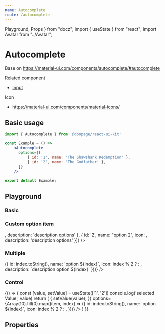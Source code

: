 ```yaml
---
name: Autocomplete
route: /autocomplete
---
```



  Playground,
  Props
} from "docz"; import { useState } from "react"; import Avatar from "../Avatar";

# Autocomplete
Base on https://material-ui.com/components/autocomplete/#autocomplete

Related component
- [Input](https://huynhhuyhiep.github.io/doopage-react-ui-kit/input)

Icon
- https://material-ui.com/components/material-icons/

## Basic usage

```jsx
import { Autocomplete } from '@doopage/react-ui-kit'

const Example = () =>
    <Autocomplete
      options={[
          { id: '1', name: 'The Shawshank Redemption' },
          { id: '2', name: 'The Godfather' },
      ]}
    />

export default Example;
```

## Playground

### Basic
<Playground>
  <Autocomplete
    options={[
      { id: '1', name: 'The Shawshank Redemption' },
      { id: '2', name: 'The Godfather' },
    ]}
  />
</Playground>

### Custom option item
<Playground>
  <Autocomplete
    options={[
      { id: '1', name: "option 1", icon: <AdbIcon />, description: 'description options' }, {
        id: '2',
        name: "option 2",
        icon: <AdbIcon />,
        description: 'description options'
      }]}
  />
</Playground>

### Multiple
<Playground>
  <Autocomplete
    debug
    multiple
    placeholder='Select options'
    label='Autocomplete Multiple'
    variant='outlined'
    chipColor='info'
    options={Array(10).fill(0).map((item, index) => ({
      id: index.toString(),
      name: `option ${index}`,
      icon: index % 2 ? <AdbIcon /> : <Avatar src={doopageLogo} size={"small"} />,
      description: `description option ${index}`
    }))}
  />
</Playground>

### Control
<Playground>
  {() =>
  {
    const [value, setValue] = useState(['1', '2'])
    console.log('selected Value', value)
    return (
      <Autocomplete
        debug
        multiple
        placeholder='Select options'
        label='Autocomplete Multiple'
        variant='filled'
        value={value}
        onChange={(value) =>
        {
          setValue(value);
        }}
        options={Array(10).fill(0).map((item, index) => ({
          id: index.toString(),
          name: `option ${index}`,
          icon: index % 2 ? <AdbIcon /> : <Avatar src={doopageLogo} size={"small"} />,
        }))}
      />
    )
  }}
</Playground>

## Properties

<Props of={Autocomplete} />
